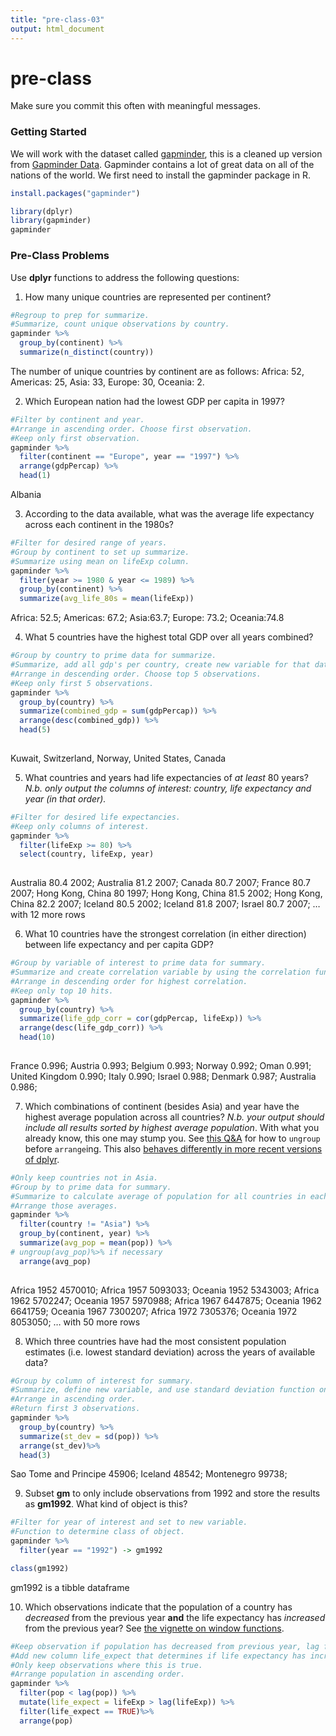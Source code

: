 ```yaml
---
title: "pre-class-03"
output: html_document
---
```

# pre-class


Make sure you commit this often with meaningful messages. 


### Getting Started


We will work with the dataset called [gapminder](https://github.com/jennybc/gapminder), this is a cleaned up version from [Gapminder Data](http://www.gapminder.org/data/). Gapminder contains a lot of great data on all of the nations of the world. We first need to install the gapminder package in R. 

```r
install.packages("gapminder")
```



```r
library(dplyr)
library(gapminder)
gapminder
```



### Pre-Class Problems

Use **dplyr** functions to address the following questions:

1. How many unique countries are represented per continent?

```r
#Regroup to prep for summarize. 
#Summarize, count unique observations by country. 
gapminder %>%
  group_by(continent) %>%
  summarize(n_distinct(country))

```
The number of unique countries by continent are as follows: Africa: 52, Americas: 25, Asia: 33, Europe: 30, Oceania: 2. 


2. Which European nation had the lowest GDP per capita in 1997? 

```r
#Filter by continent and year. 
#Arrange in ascending order. Choose first observation. 
#Keep only first observation. 
gapminder %>%
  filter(continent == "Europe", year == "1997") %>%
  arrange(gdpPercap) %>%
  head(1)

```
Albania 


3. According to the data available, what was the average life expectancy across each continent in the 1980s?
```r
#Filter for desired range of years. 
#Group by continent to set up summarize. 
#Summarize using mean on lifeExp column. 
gapminder %>%
  filter(year >= 1980 & year <= 1989) %>%
  group_by(continent) %>%
  summarize(avg_life_80s = mean(lifeExp))

```
Africa: 52.5;  Americas: 67.2;   Asia:63.7;   Europe: 73.2;   Oceania:74.8


4. What 5 countries have the highest total GDP over all years combined?
```r
#Group by country to prime data for summarize. 
#Summarize, add all gdp's per country, create new variable for that data frame. 
#Arrange in descending order. Choose top 5 observations. 
#Keep only first 5 observations. 
gapminder %>%
  group_by(country) %>% 
  summarize(combined_gdp = sum(gdpPercap)) %>%
  arrange(desc(combined_gdp)) %>%
  head(5)
    
```
Kuwait, Switzerland, Norway, United States, Canada

5. What countries and years had life expectancies of _at least_ 80 years? _N.b. only output the columns of interest: country, life expectancy and year (in that order)._
```r
#Filter for desired life expectancies. 
#Keep only columns of interest. 
gapminder %>%
  filter(lifeExp >= 80) %>%
  select(country, lifeExp, year)
    
```
Australia           80.4  2002; 
Australia           81.2  2007; 
Canada              80.7  2007; 
France              80.7  2007; 
Hong Kong, China    80    1997; 
Hong Kong, China    81.5  2002; 
Hong Kong, China    82.2  2007; 
Iceland             80.5  2002; 
Iceland             81.8  2007; 
Israel              80.7  2007; 
 ... with 12 more rows


6. What 10 countries have the strongest correlation (in either direction) between life expectancy and per capita GDP?
```r
#Group by variable of interest to prime data for summary. 
#Summarize and create correlation variable by using the correlation function. 
#Arrange in descending order for highest correlation. 
#Keep only top 10 hits. 
gapminder %>%
  group_by(country) %>%
  summarize(life_gdp_corr = cor(gdpPercap, lifeExp)) %>%
  arrange(desc(life_gdp_corr)) %>%
  head(10)
    
```
France                 0.996; 
Austria                0.993; 
Belgium                0.993; 
Norway                 0.992; 
Oman                   0.991; 
United Kingdom         0.990; 
Italy                  0.990; 
Israel                 0.988; 
Denmark                0.987; 
Australia              0.986; 


7. Which combinations of continent (besides Asia) and year have the highest average population across all countries? _N.b. your output should include all results sorted by highest average population_. With what you already know, this one may stump you. See [this Q&A](http://stackoverflow.com/q/27207963/654296) for how to `ungroup` before `arrange`ing. This also [behaves differently in more recent versions of dplyr](https://github.com/hadley/dplyr/releases/tag/v0.5.0).
```r
#Only keep countries not in Asia. 
#Group by to prime data for summary. 
#Summarize to calculate average of population for all countries in each continent. 
#Arrange those averages. 
gapminder %>%
  filter(country != "Asia") %>%
  group_by(continent, year) %>%
  summarize(avg_pop = mean(pop)) %>%
# ungroup(avg_pop)%>% if necessary 
  arrange(avg_pop)
    
```
Africa     1952 4570010; 
Africa     1957 5093033; 
Oceania    1952 5343003; 
Africa     1962 5702247; 
Oceania    1957 5970988; 
Africa     1967 6447875; 
Oceania    1962 6641759; 
Oceania    1967 7300207; 
Africa     1972 7305376; 
Oceania    1972 8053050; 
... with 50 more rows

8. Which three countries have had the most consistent population estimates (i.e. lowest standard deviation) across the years of available data? 
```r
#Group by column of interest for summary. 
#Summarize, define new variable, and use standard deviation function on population. 
#Arrange in ascending order. 
#Return first 3 observations. 
gapminder %>%
  group_by(country) %>%
  summarize(st_dev = sd(pop)) %>%
  arrange(st_dev)%>%
  head(3)
```
Sao Tome and Principe 45906; 
Iceland               48542; 
Montenegro            99738; 


9. Subset **gm** to only include observations from 1992 and store the results as **gm1992**. What kind of object is this?
```r
#Filter for year of interest and set to new variable. 
#Function to determine class of object. 
gapminder %>%
  filter(year == "1992") -> gm1992

class(gm1992)
```
gm1992 is a tibble dataframe


10. Which observations indicate that the population of a country has *decreased* from the previous year **and** the life expectancy has *increased* from the previous year? See [the vignette on window functions](https://cran.r-project.org/web/packages/dplyr/vignettes/window-functions.html).
```r
#Keep observation if population has decreased from previous year, lag function compares value from previous year. 
#Add new column life_expect that determines if life expectancy has increased from previous year. 
#Only keep observations where this is true. 
#Arrange population in ascending order. 
gapminder %>%
  filter(pop < lag(pop)) %>%
  mutate(life_expect = lifeExp > lag(lifeExp)) %>%
  filter(life_expect == TRUE)%>%
  arrange(pop)

```


